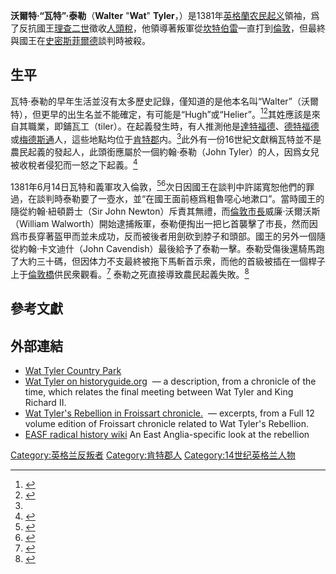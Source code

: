 {{Infobox person
| name = Wat Tyler
| image = DeathWatTyler.jpg
| caption = 瓦特·泰勒之死
| birth_date = 
| birth_place = 
| death_date = 1381年6月15日
| death_place = 
| other_names = 
| known_for = [[瓦特·泰勒农民起义|瓦特·泰勒农民起义]]
| occupation = 
| nationality = 英格蘭}}

'''沃爾特·“瓦特”·泰勒'''（'''Walter''' "'''Wat'''" '''Tyler'''，{{bd|？||1381年|6月15日|}}）是1381年[[英格蘭|英格蘭]][[瓦特·泰勒农民起义|农民起义]]領袖，爲了反抗國王[[理查二世_(英格兰)|理查二世]]徵收[[人頭稅|人頭稅]]，他領導著叛軍從[[坎特伯雷|坎特伯雷]]一直打到[[倫敦|倫敦]]，但最終與國王在[[史密斯菲爾德_(倫敦)|史密斯菲爾德]]談判時被殺。

==生平==
瓦特·泰勒的早年生活並沒有太多歷史記錄，僅知道的是他本名叫“Walter”（沃爾特），但更早的出生名並不能確定，有可能是“Hugh”或“Helier”。<ref name="dartfordarchive">{{cite web|url=http://www.dartfordarchive.org.uk/medieval/politics_wt.shtml|title=Medieval Period: Politics - Wat Tyler and the peasants' revolt|publisher=Dartfordarchiver.org.uk|accessdate=7 October 2014|archive-url=https://web.archive.org/web/20130719030557/http://www.dartfordarchive.org.uk/medieval/politics_wt.shtml|archive-date=2013-07-19|dead-url=yes}}</ref><ref>{{cite web|last=Prescott|first=Andrew|title=",Tyler, Walter [Wat] (d. 1381)|url=http://www.oxforddnb.com/view/article/27942|work=Oxford Dictionary of National Biography|publisher=Oxford University Press|accessdate=March 20, 2013|archive-date=2015-07-08|archive-url=https://web.archive.org/web/20150708224135/http://www.oxforddnb.com/view/article/27942|dead-url=no}}</ref>其姓應該是來自其職業，即鋪瓦工（tiler）。在起義發生時，有人推測他是[[達特福德|達特福德]]、[[德特福德|德特福德]]或[[梅德斯通|梅德斯通]]人，這些地點均位于[[肯特郡|肯特郡]]内。<ref name="dartfordarchive" />此外有一份16世紀文獻稱瓦特並不是農民起義的發起人，此頭銜應屬於一個約翰·泰勒（John Tyler）的人，因爲女兒被收稅者侵犯而一怒之下起義。<ref>{{cite book|last=Smith|first=George|title="Tyler, Wat"|year=1917|publisher=Oxford University Press|location=Oxford, England|pages=1347-1348}}</ref>

1381年6月14日瓦特和義軍攻入倫敦，<ref>{{cite web|title=English Peasants' Revolt, 1381|url=http://www.britannia.com/history/docs/peasant.html|accessdate=April 24, 2013|archive-url=https://web.archive.org/web/20100616071131/http://www.britannia.com/history/docs/peasant.html|archive-date=2010-06-16|dead-url=yes}}</ref><ref>{{cite book|last=Smith|first=George|title=The Dictionary of National Biography|year=1973|publisher=Oxford University Press|location=Oxford|pages=1347}}</ref>次日因國王在談判中許諾寬恕他們的罪過，在談判時泰勒要了一壺水，並“在國王面前極爲粗魯噁心地漱口”。當時國王的隨從約翰·紐頓爵士（Sir John Newton）斥責其無禮，而[[倫敦市市長|倫敦市長]]威廉·沃爾沃斯（William Walworth）開始逮捕叛軍，泰勒便掏出一把匕首襲擊了市長，然而因爲市長穿著盔甲而並未成功，反而被後者用劍砍到脖子和頭部。國王的另外一個隨從約翰·卡文迪什（John Cavendish）最後給予了泰勒一擊。泰勒受傷後還騎馬跑了大約三十碼，但因体力不支最終被拖下馬斬首示衆，而他的首級被插在一個桿子上于[[倫敦橋|倫敦橋]]供民衆觀看。<ref>{{cite book|last=Smith|first=George|title=Dictionary of National Biography|year=1973|publisher=Oxford University Press|location=Oxford|page=1347-1348}}</ref> 泰勒之死直接導致農民起義失敗。<ref>{{cite book|last=van Creveld|first=Martin|title=The Encyclopedia of Revolutions and Revolutionaries: From Anarchism to Zhou Enlai|year=1996|publisher=The Jerusalem Publishing House|location=Jerusalem, Israel|page=422}}</ref>

==參考文獻==
{{Reflist}}

==外部連結==
{{Wikisource1911Enc|Tyler, Wat|Wat Tyler}}
* [http://www.wattylercountrypark.org.uk/ Wat Tyler Country Park] {{Wayback|url=http://www.wattylercountrypark.org.uk/ |date=20210422082533 }}
* [http://www.historyguide.org/ancient/wat_tyler.html Wat Tyler on historyguide.org] {{Wayback|url=http://www.historyguide.org/ancient/wat_tyler.html |date=20210422085713 }} — a description, from a chronicle of the time, which relates the final meeting between Wat Tyler and King Richard II.
* [http://www.medievalist.globalfolio.net/_dnlds/froissart/Wat_Tyler.php Wat Tyler's Rebellion in Froissart chronicle.] {{Wayback|url=http://www.medievalist.globalfolio.net/_dnlds/froissart/Wat_Tyler.php |date=20210224204253 }} — excerpts, from a Full 12 volume edition of Froissart chronicle related to Wat Tyler's Rebellion.
* [http://www.easf.org.uk/wiki/tiki-index.php?page=History%3A+East+Anglia+in+Watt+Tyler%27s+Rebellion EASF radical history wiki] {{Wayback|url=http://www.easf.org.uk/wiki/tiki-index.php?page=History%3A+East+Anglia+in+Watt+Tyler%27s+Rebellion |date=20210704033927 }} An East Anglia-specific look at the rebellion

{{Authority control}}
{{DEFAULTSORT:Tyler, Wat}}
[[Category:英格兰反叛者|Category:英格兰反叛者]]
[[Category:肯特郡人|Category:肯特郡人]]
[[Category:14世纪英格兰人物|Category:14世纪英格兰人物]]